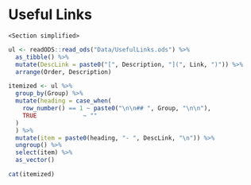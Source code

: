 # Useful Links {#Links}

`<Section simplified>`

```r
ul <- readODS::read_ods("Data/UsefulLinks.ods") %>% 
  as_tibble() %>% 
  mutate(DescLink = paste0("[", Description, "](", Link, ")")) %>% 
  arrange(Order, Description) 

itemized <- ul %>% 
  group_by(Group) %>% 
  mutate(heading = case_when(
    row_number() == 1 ~ paste0("\n\n## ", Group, "\n\n"),
    TRUE             ~ ""
  )
  ) %>% 
  mutate(item = paste0(heading, "- ", DescLink, "\n")) %>% 
  ungroup() %>% 
  select(item) %>% 
  as_vector()

cat(itemized)
```


